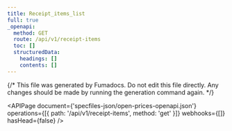 ```yaml
---
title: Receipt_items_list
full: true
_openapi:
  method: GET
  route: /api/v1/receipt-items
  toc: []
  structuredData:
    headings: []
    contents: []
---
```


{/* This file was generated by Fumadocs. Do not edit this file directly. Any changes should be made by running the generation command again. */}

<APIPage
  document={'specfiles-json/open-prices-openapi.json'}
  operations={[{ path: '/api/v1/receipt-items', method: 'get' }]}
  webhooks={[]}
  hasHead={false}
/>
